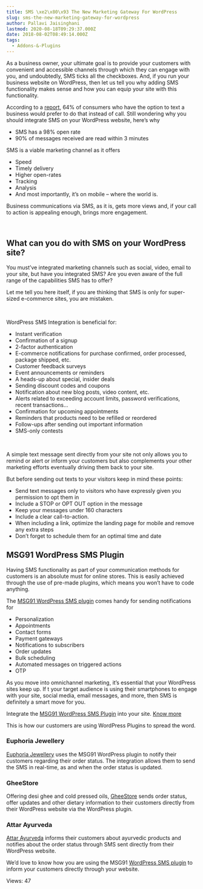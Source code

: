 ```yaml
---
title: SMS \xe2\x80\x93 The New Marketing Gateway For WordPress
slug: sms-the-new-marketing-gateway-for-wordpress
author: Pallavi Jaisinghani
lastmod: 2020-08-18T09:29:37.000Z
date: 2018-08-02T08:49:14.000Z
tags:
  - Addons-&-Plugins
---
```


As a business owner, your ultimate goal is to provide your customers with convenient and accessible channels through which they can engage with you, and undoubtedly, SMS ticks all the checkboxes. And, if you run your business website on WordPress, then let us tell you why adding SMS functionality makes sense and how you can equip your site with this functionality.


According to a [report](https://apparelmag.com/deloitte-93-percent-consumers-use-their-phone-while-shopping), 64% of consumers who have the option to text a business would prefer to do that instead of call. Still wondering why you should integrate SMS on your WordPress website, here’s why


* SMS has a 98% open rate
* 90% of messages received are read within 3 minutes


SMS is a viable marketing channel as it offers


* Speed
* Timely delivery
* Higher open-rates
* Tracking
* Analysis
* And most importantly, it’s on mobile – where the world is.


Business communications via SMS, as it is, gets more views and, if your call to action is appealing enough, brings more engagement.


 


**What can you do with SMS on your WordPress site?**
----------------------------------------------------


You must’ve integrated marketing channels such as social, video, email to your site, but have you integrated SMS? Are you even aware of the full range of the capabilities SMS has to offer?


Let me tell you here itself, if you are thinking that SMS is only for super-sized e-commerce sites, you are mistaken. 


 


WordPress SMS Integration is beneficial for:


* Instant verification
* Confirmation of a signup
* 2-factor authentication
* E-commerce notifications for purchase confirmed, order processed, package shipped, etc.
* Customer feedback surveys
* Event announcements or reminders
* A heads-up about special, insider deals
* Sending discount codes and coupons
* Notification about new blog posts, video content, etc.
* Alerts related to exceeding account limits, password verifications, recent transactions…
* Confirmation for upcoming appointments
* Reminders that products need to be refilled or reordered
* Follow-ups after sending out important information
* SMS-only contests


 


A simple text message sent directly from your site not only allows you to remind or alert or inform your customers but also complements your other marketing efforts eventually driving them back to your site.


But before sending out texts to your visitors keep in mind these points:


* Send text messages only to visitors who have expressly given you permission to opt them in
* Include a STOP or OPT OUT option in the message
* Keep your messages under 160 characters
* Include a clear call-to-action.
* When including a link, optimize the landing page for mobile and remove any extra steps
* Don’t forget to schedule them for an optimal time and date



**MSG91 WordPress SMS Plugin**
------------------------------


Having SMS functionality as part of your communication methods for customers is an absolute must for online stores. This is easily achieved through the use of pre-made plugins, which means you won’t have to code anything.


The [MSG91 WordPress SMS plugin](https://msg91.com/sms-addons/) comes handy for sending notifications for


* Personalization
* Appointments
* Contact forms
* Payment gateways
* Notifications to subscribers
* Order updates
* Bulk scheduling
* Automated messages on triggered actions
* OTP


As you move into omnichannel marketing, it’s essential that your WordPress sites keep up. If t your target audience is using their smartphones to engage with your site, social media, email messages, and more, then SMS is definitely a smart move for you.


Integrate the [MSG91 WordPress SMS Plugin](https://learn.viasocket.com/connect-wordpress-to-any-application-490c4b8dfeca) into your site. [Know more](https://help.msg91.com/article/158-how-to-send-sms-from-wordpress)


This is how our customers are using WordPress Plugins to spread the word.


### **Euphoria Jewellery**


[Euphoria Jewellery](https://euphoriajewellery.in/) uses the MSG91 WordPress plugin to notify their customers regarding their order status. The integration allows them to send the SMS in real-time, as and when the order status is updated.


### **GheeStore**


Offering desi ghee and cold pressed oils, [GheeStore](https://gheestore.in/) sends order status, offer updates and other dietary information to their customers directly from their WordPress website via the WordPress plugin.


### **Attar Ayurveda**


[Attar Ayurveda](https://attarayurveda.com/) informs their customers about ayurvedic products and notifies about the order status through SMS sent directly from their WordPress website. 


We’d love to know how you are using the MSG91 [WordPress SMS plugin](https://msg91.com/blog/top-wordpress-plugins-to-send-sms-using-msg91/) to inform your customers directly through your website.


 Views: 47


